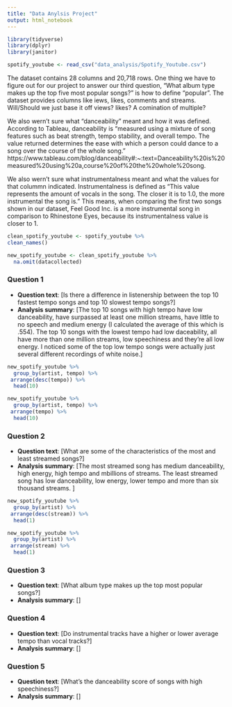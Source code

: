 ```yaml
---
title: "Data Anylsis Project"
output: html_notebook
---
```


```r
library(tidyverse)
library(dplyr)
library(janitor)
```

```r
spotify_youtube <- read_csv("data_analysis/Spotify_Youtube.csv")
```

The dataset contains 28 columns and 20,718 rows. One thing we have to figure out for our project to answer our third question, "What album type makes up the top five most popular songs?" is how to define "popular". The dataset provides columns like iews, likes, comments and streams. Will/Should we just base it off views? likes? A comination of multiple?

We also wern't sure what "danceability" meant and how it was defined. According to Tableau, danceability is "measured using a mixture of song features such as beat strength, tempo stability, and overall tempo. The value returned determines the ease with which a person could dance to a song over the course of the whole song."
https://www.tableau.com/blog/danceability#:~:text=Danceability%20is%20measured%20using%20a,course%20of%20the%20whole%20song.

We also wern't sure what instrumentalness meant and what the values for that colummn indicated. Instrumentalness is defined as "This value represents the amount of vocals in the song. The closer it is to 1.0, the more instrumental the song is." This means, when comparing the first two songs shown in our dataset, Feel Good Inc. is a more instrumental song in comparison to Rhinestone Eyes, because its instrumentalness value is closer to 1.


```r
clean_spotify_youtube <- spotify_youtube %>%
clean_names()
```

```r
new_spotify_youtube <- clean_spotify_youtube %>%
  na.omit(datacollected) 
```

### Question 1

* **Question text**: [Is there a difference in listenership between the top 10 fastest tempo songs and top 10 slowest tempo songs?]
* **Analysis summary**: [The top 10 songs with high tempo have low danceability, have surpassed at least one million streams, have little to no speech and medium energy (I calculated the average of this which is .554). The top 10 songs with the lowest tempo had low daceability, all have more than one million streams, low speechiness and they're all low energy. I noticed some of the top low tempo songs were actually just several different recordings of white noise.]

```r
new_spotify_youtube %>%
  group_by(artist, tempo) %>%
 arrange(desc(tempo)) %>%
  head(10)
```
```r
new_spotify_youtube %>%
  group_by(artist, tempo) %>%
 arrange(tempo) %>%
  head(10)
```

### Question 2

* **Question text**: [What are some of the characteristics of the most and least streamed songs?]
* **Analysis summary**: [The most streamed song has medium danceability, high energy, high tempo and mbillions of streams. The least streamed song has low danceability, low energy, lower tempo and more than six thousand streams.  ]

```r
new_spotify_youtube %>%
  group_by(artist) %>%
 arrange(desc(stream)) %>%
  head(1)
```

```r
new_spotify_youtube %>%
  group_by(artist) %>%
 arrange(stream) %>%
  head(1)
```



### Question 3

* **Question text**: [What album type makes up the top most popular songs?]
* **Analysis summary**: []


### Question 4

* **Question text**: [Do instrumental tracks have a higher or lower average tempo than vocal tracks?]
* **Analysis summary**: []

### Question 5

* **Question text**: [What’s the danceability score of songs with high speechiness?]
* **Analysis summary**: []

